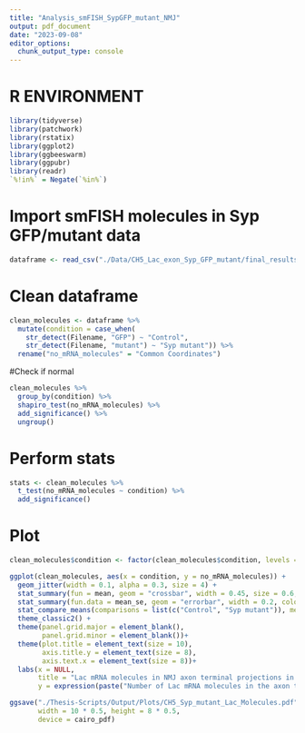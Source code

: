 ```yaml
---
title: "Analysis_smFISH_SypGFP_mutant_NMJ"
output: pdf_document
date: "2023-09-08"
editor_options: 
  chunk_output_type: console
---
```

# R ENVIRONMENT 

```r
library(tidyverse)
library(patchwork)
library(rstatix)
library(ggplot2)
library(ggbeeswarm)
library(ggpubr)
library(readr)
`%!in%` = Negate(`%in%`)
```

# Import smFISH molecules in Syp GFP/mutant data
```r
dataframe <- read_csv("./Data/CH5_Lac_exon_Syp_GFP_mutant/final_results_Syp_smFISH.csv")
```

# Clean dataframe
```r
clean_molecules <- dataframe %>%
  mutate(condition = case_when(
    str_detect(Filename, "GFP") ~ "Control",
    str_detect(Filename, "mutant") ~ "Syp mutant")) %>%
  rename("no_mRNA_molecules" = "Common Coordinates")
```

#Check if normal
```r
clean_molecules %>%
  group_by(condition) %>%
  shapiro_test(no_mRNA_molecules) %>%
  add_significance() %>%
  ungroup()
```

# Perform stats
```r
stats <- clean_molecules %>%
  t_test(no_mRNA_molecules ~ condition) %>%
  add_significance()
```

# Plot
```r
clean_molecules$condition <- factor(clean_molecules$condition, levels = c("Control", "Syp mutant"))

ggplot(clean_molecules, aes(x = condition, y = no_mRNA_molecules)) +
  geom_jitter(width = 0.1, alpha = 0.3, size = 4) +
  stat_summary(fun = mean, geom = "crossbar", width = 0.45, size = 0.6, color = "#C53270") +
  stat_summary(fun.data = mean_se, geom = "errorbar", width = 0.2, color = "#C53270", size = 1) +
  stat_compare_means(comparisons = list(c("Control", "Syp mutant")), method = "t.test", label = "p.signif") +
  theme_classic2() +
  theme(panel.grid.major = element_blank(),
        panel.grid.minor = element_blank())+
  theme(plot.title = element_text(size = 10),
        axis.title.y = element_text(size = 8),
        axis.text.x = element_text(size = 8))+
  labs(x = NULL,
       title = "Lac mRNA molecules in NMJ axon terminal projections in Syp mutant",
       y = expression(paste("Number of Lac mRNA molecules in the axon terminal projections")))

ggsave("./Thesis-Scripts/Output/Plots/CH5_Syp_mutant_Lac_Molecules.pdf",
       width = 10 * 0.5, height = 8 * 0.5,
       device = cairo_pdf)
```
